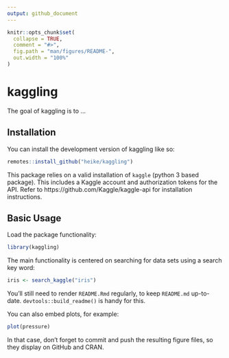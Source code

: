 ```yaml
---
output: github_document
---
```


<!-- README.md is generated from README.Rmd. Please edit that file -->

```r
knitr::opts_chunk$set(
  collapse = TRUE,
  comment = "#>",
  fig.path = "man/figures/README-",
  out.width = "100%"
)
```

# kaggling

<!-- badges: start -->
<!-- badges: end -->

The goal of kaggling is to ...

## Installation

You can install the development version of kaggling like so:

``` r
remotes::install_github("heike/kaggling")
```

This package relies on a valid installation of `kaggle` (python 3 based package). 
This includes a Kaggle account and authorization tokens for the API. 
Refer to https://github.com/Kaggle/kaggle-api for installation instructions.


## Basic Usage


Load the package functionality:

```r
library(kaggling)
```

The main functionality is centered on searching for data sets using a search key word:

```r
iris <- search_kaggle("iris")
```

You'll still need to render `README.Rmd` regularly, to keep `README.md` up-to-date. `devtools::build_readme()` is handy for this.

You can also embed plots, for example:

```r
plot(pressure)
```

In that case, don't forget to commit and push the resulting figure files, so they display on GitHub and CRAN.
